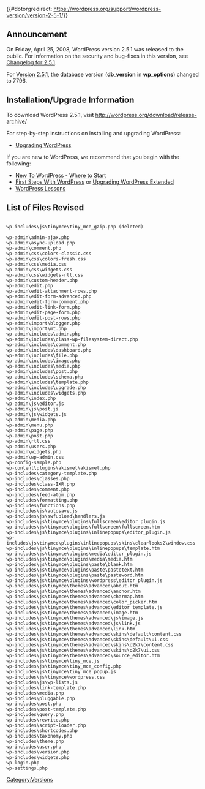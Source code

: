 {{#dotorgredirect: https://wordpress.org/support/wordpress-version/version-2-5-1/}}
{{Languages|
{{en|Version 2.5.1}}
{{ja|Version 2.5.1}}
}}

== Announcement ==
On Friday, April 25, 2008, WordPress version 2.5.1 was released to the public. For information on the security and bug-fixes in this version, see [[Changelog/2.5.1|Changelog for 2.5.1]].  

For [[Version_2.5.1|Version 2.5.1]], the database version ('''db_version''' in '''wp_options''') changed to 7796.

==Installation/Upgrade Information==
To download WordPress 2.5.1, visit http://wordpress.org/download/release-archive/

For step-by-step instructions on installing and upgrading WordPress:

* [[Upgrading WordPress]]

If you are new to WordPress, we recommend that you begin with the following:
* [[New To WordPress - Where to Start]]
* [[First Steps With WordPress]] or [[Upgrading WordPress Extended]]
* [[WordPress Lessons]]
<!--
== New User Features ==
* Tagging support for Windows Live Writer
* Faster taxonomy database queries, especially tag intersection queries

== Developer / Power User Stuff ==
* Can create a custom DB error page at wp-content/db-error.php.  This is displayed when WordPress, for whatever reason, can't connect to the database.
-->
==List of Files Revised==
<pre>

wp-includes\js\tinymce\tiny_mce_gzip.php (deleted)

wp-admin\admin-ajax.php  
wp-admin\async-upload.php
wp-admin\comment.php
wp-admin\css\colors-classic.css
wp-admin\css\colors-fresh.css
wp-admin\css\media.css
wp-admin\css\widgets.css
wp-admin\css\widgets-rtl.css
wp-admin\custom-header.php
wp-admin\edit.php
wp-admin\edit-attachment-rows.php
wp-admin\edit-form-advanced.php
wp-admin\edit-form-comment.php
wp-admin\edit-link-form.php
wp-admin\edit-page-form.php
wp-admin\edit-post-rows.php
wp-admin\import\blogger.php
wp-admin\import\mt.php
wp-admin\includes\admin.php
wp-admin\includes\class-wp-filesystem-direct.php
wp-admin\includes\comment.php
wp-admin\includes\dashboard.php
wp-admin\includes\file.php
wp-admin\includes\image.php
wp-admin\includes\media.php
wp-admin\includes\post.php
wp-admin\includes\schema.php
wp-admin\includes\template.php
wp-admin\includes\upgrade.php
wp-admin\includes\widgets.php
wp-admin\index.php
wp-admin\js\editor.js
wp-admin\js\post.js
wp-admin\js\widgets.js
wp-admin\media.php
wp-admin\menu.php
wp-admin\page.php
wp-admin\post.php
wp-admin\rtl.css
wp-admin\users.php
wp-admin\widgets.php
wp-admin\wp-admin.css
wp-config-sample.php
wp-content\plugins\akismet\akismet.php
wp-includes\category-template.php
wp-includes\classes.php
wp-includes\class-IXR.php
wp-includes\comment.php
wp-includes\feed-atom.php
wp-includes\formatting.php
wp-includes\functions.php
wp-includes\js\autosave.js
wp-includes\js\swfupload\handlers.js
wp-includes\js\tinymce\plugins\fullscreen\editor_plugin.js
wp-includes\js\tinymce\plugins\fullscreen\fullscreen.htm
wp-includes\js\tinymce\plugins\inlinepopups\editor_plugin.js
wp-includes\js\tinymce\plugins\inlinepopups\skins\clearlooks2\window.css
wp-includes\js\tinymce\plugins\inlinepopups\template.htm
wp-includes\js\tinymce\plugins\media\editor_plugin.js
wp-includes\js\tinymce\plugins\media\media.htm
wp-includes\js\tinymce\plugins\paste\blank.htm
wp-includes\js\tinymce\plugins\paste\pastetext.htm
wp-includes\js\tinymce\plugins\paste\pasteword.htm
wp-includes\js\tinymce\plugins\wordpress\editor_plugin.js
wp-includes\js\tinymce\themes\advanced\about.htm
wp-includes\js\tinymce\themes\advanced\anchor.htm
wp-includes\js\tinymce\themes\advanced\charmap.htm
wp-includes\js\tinymce\themes\advanced\color_picker.htm
wp-includes\js\tinymce\themes\advanced\editor_template.js
wp-includes\js\tinymce\themes\advanced\image.htm
wp-includes\js\tinymce\themes\advanced\js\image.js
wp-includes\js\tinymce\themes\advanced\js\link.js
wp-includes\js\tinymce\themes\advanced\link.htm
wp-includes\js\tinymce\themes\advanced\skins\default\content.css
wp-includes\js\tinymce\themes\advanced\skins\default\ui.css
wp-includes\js\tinymce\themes\advanced\skins\o2k7\content.css
wp-includes\js\tinymce\themes\advanced\skins\o2k7\ui.css
wp-includes\js\tinymce\themes\advanced\source_editor.htm
wp-includes\js\tinymce\tiny_mce.js
wp-includes\js\tinymce\tiny_mce_config.php
wp-includes\js\tinymce\tiny_mce_popup.js
wp-includes\js\tinymce\wordpress.css
wp-includes\js\wp-lists.js
wp-includes\link-template.php
wp-includes\media.php
wp-includes\pluggable.php
wp-includes\post.php
wp-includes\post-template.php
wp-includes\query.php
wp-includes\rewrite.php
wp-includes\script-loader.php
wp-includes\shortcodes.php
wp-includes\taxonomy.php
wp-includes\theme.php
wp-includes\user.php
wp-includes\version.php
wp-includes\widgets.php
wp-login.php
wp-settings.php
</pre>

{{Versions}}

[[Category:Versions]]
